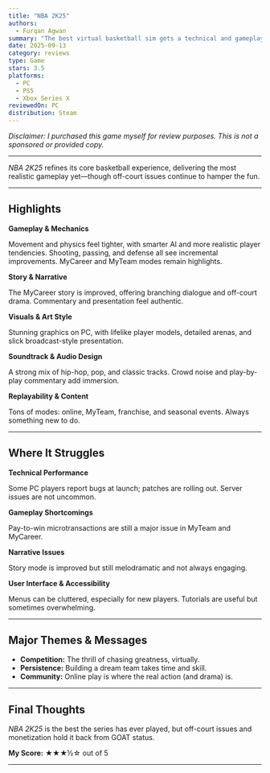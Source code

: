 ```yaml
---
title: "NBA 2K25"
authors:
  - Furqan Agwan
summary: "The best virtual basketball sim gets a technical and gameplay facelift, but microtransactions and familiar frustrations linger."
date: 2025-09-13
category: reviews
type: Game
stars: 3.5
platforms:
  - PC
  - PS5
  - Xbox Series X
reviewedOn: PC
distribution: Steam
---
```


_Disclaimer: I purchased this game myself for review purposes. This is not a sponsored or provided copy._

---

_NBA 2K25_ refines its core basketball experience, delivering the most realistic gameplay yet—though off-court issues continue to hamper the fun.

---

## Highlights

**Gameplay & Mechanics**

Movement and physics feel tighter, with smarter AI and more realistic player tendencies. Shooting, passing, and defense all see incremental improvements. MyCareer and MyTeam modes remain highlights.

**Story & Narrative**

The MyCareer story is improved, offering branching dialogue and off-court drama. Commentary and presentation feel authentic.

**Visuals & Art Style**

Stunning graphics on PC, with lifelike player models, detailed arenas, and slick broadcast-style presentation.

**Soundtrack & Audio Design**

A strong mix of hip-hop, pop, and classic tracks. Crowd noise and play-by-play commentary add immersion.

**Replayability & Content**

Tons of modes: online, MyTeam, franchise, and seasonal events. Always something new to do.

---

## Where It Struggles

**Technical Performance**

Some PC players report bugs at launch; patches are rolling out. Server issues are not uncommon.

**Gameplay Shortcomings**

Pay-to-win microtransactions are still a major issue in MyTeam and MyCareer.

**Narrative Issues**

Story mode is improved but still melodramatic and not always engaging.

**User Interface & Accessibility**

Menus can be cluttered, especially for new players. Tutorials are useful but sometimes overwhelming.

---

## Major Themes & Messages

- **Competition:** The thrill of chasing greatness, virtually.
- **Persistence:** Building a dream team takes time and skill.
- **Community:** Online play is where the real action (and drama) is.

---

## Final Thoughts

_NBA 2K25_ is the best the series has ever played, but off-court issues and monetization hold it back from GOAT status.

**My Score:** ★★★½☆ out of 5

---
